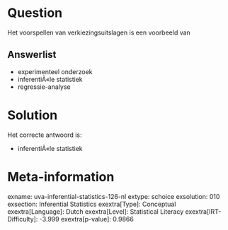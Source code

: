 Question
========

Het voorspellen van verkiezingsuitslagen is een voorbeeld van

Answerlist
----------

* experimenteel onderzoek
* inferentiÃ«le statistiek
* regressie-analyse

Solution
========

Het correcte antwoord is: 

* inferentiÃ«le statistiek

Meta-information
================
exname: uva-inferential-statistics-126-nl
extype: schoice
exsolution: 010
exsection: Inferential Statistics
exextra[Type]: Conceptual
exextra[Language]: Dutch
exextra[Level]: Statistical Literacy
exextra[IRT-Difficulty]: -3.999
exextra[p-value]: 0.9866
